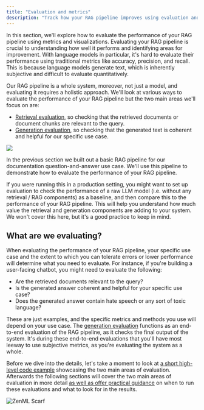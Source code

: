 ```yaml
---
title: "Evaluation and metrics"
description: "Track how your RAG pipeline improves using evaluation and metrics."
---
```


In this section, we'll explore how to evaluate the performance of your RAG pipeline using metrics and visualizations. Evaluating your RAG pipeline is crucial to understanding how well it performs and identifying areas for improvement. With language models in particular, it's hard to evaluate their performance using traditional metrics like accuracy, precision, and recall. This is because language models generate text, which is inherently subjective and difficult to evaluate quantitatively.

Our RAG pipeline is a whole system, moreover, not just a model, and evaluating it requires a holistic approach. We'll look at various ways to evaluate the performance of your RAG pipeline but the two main areas we'll focus on are:

* [Retrieval evaluation](/user-guide/llmops-guide/evaluation/retrieval), so checking that the retrieved documents or document chunks are relevant to the query.
* [Generation evaluation](/user-guide/llmops-guide/evaluation/generation), so checking that the generated text is coherent and helpful for our specific use case.

![](/images/user-guide/llmops-guide/files%2Fv0%2Fb%2Fgitbook-x-prod.appspot.com%2Fo%2Fspaces%252FSXceRPgF1t4PqY7HbePb%252Fuploads%252Fgit-blob-f00b90cd17a312af12fbeb53ff02618f02e3de04%252Fevaluation-two-parts.png)

In the previous section we built out a basic RAG pipeline for our documentation question-and-answer use case. We'll use this pipeline to demonstrate how to evaluate the performance of your RAG pipeline.

If you were running this in a production setting, you might want to set up evaluation to check the performance of a raw LLM model (i.e. without any retrieval / RAG components) as a baseline, and then compare this to the performance of your RAG pipeline. This will help you understand how much value the retrieval and generation components are adding to your system. We won't cover this here, but it's a good practice to keep in mind.

## What are we evaluating?

When evaluating the performance of your RAG pipeline, your specific use case and the extent to which you can tolerate errors or lower performance will determine what you need to evaluate. For instance, if you're building a user-facing chatbot, you might need to evaluate the following:

* Are the retrieved documents relevant to the query?
* Is the generated answer coherent and helpful for your specific use case?
* Does the generated answer contain hate speech or any sort of toxic language?

These are just examples, and the specific metrics and methods you use will depend on your use case. The [generation evaluation](/user-guide/llmops-guide/evaluation/generation) functions as an end-to-end evaluation of the RAG pipeline, as it checks the final output of the system. It's during these end-to-end evaluations that you'll have most leeway to use subjective metrics, as you're evaluating the system as a whole.

Before we dive into the details, let's take a moment to look at [a short high-level code example](/user-guide/llmops-guide/evaluation/evaluation-in-65-loc) showcasing the two main areas of evaluation. Afterwards the following sections will cover the two main areas of evaluation in more detail [as well as offer practical guidance](/user-guide/llmops-guide/evaluation/evaluation-in-practice) on when to run these evaluations and what to look for in the results.

![ZenML Scarf](/images/user-guide/llmops-guide)